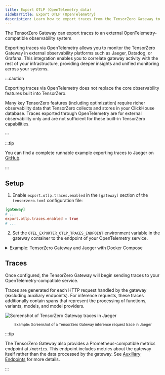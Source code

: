 ```yaml
---
title: Export OTLP (OpenTelemetry data)
sidebarTitle: Export OTLP (OpenTelemetry)
description: Learn how to export traces from the TensorZero Gateway to an external OpenTelemetry-compatible observability system.
---
```


The TensorZero Gateway can export traces to an external OpenTelemetry-compatible observability system.

Exporting traces via OpenTelemetry allows you to monitor the TensorZero Gateway in external observability platforms such as Jaeger, Datadog, or Grafana.
This integration enables you to correlate gateway activity with the rest of your infrastructure, providing deeper insights and unified monitoring across your systems.

:::caution

Exporting traces via OpenTelemetry does not replace the core observability features built into TensorZero.

Many key TensorZero features (including optimization) require richer observability data that TensorZero collects and stores in your ClickHouse database.
Traces exported through OpenTelemetry are for external observability only and are not sufficient for these built-in TensorZero capabilities.

:::

:::tip

You can find a complete runnable example exporting traces to Jaeger on [GitHub](https://github.com/tensorzero/tensorzero/tree/main/examples/guides/opentelemetry-otlp).

:::

## Setup

1. Enable `export.otlp.traces.enabled` in the `[gateway]` section of the `tensorzero.toml` configuration file:

```toml
[gateway]
# ...
export.otlp.traces.enabled = true
# ...
```

2. Set the `OTEL_EXPORTER_OTLP_TRACES_ENDPOINT` environment variable in the gateway container to the endpoint of your OpenTelemetry service.

<details>
<summary>Example: TensorZero Gateway and Jaeger with Docker Compose</summary>

For example, if you're deploying the TensorZero Gateway and Jaeger in Docker Compose, you can set the following environment variable:

```bash
services:
  gateway:
    image: tensorzero/gateway
    environment:
      OTEL_EXPORTER_OTLP_TRACES_ENDPOINT: http://jaeger:4317
    # ...

  jaeger:
    image: jaegertracing/jaeger
    ports:
      - "4317:4317"
    # ...
```

</details>

## Traces

Once configured, the TensorZero Gateway will begin sending traces to your OpenTelemetry-compatible service.

Traces are generated for each HTTP request handled by the gateway (excluding auxiliary endpoints).
For inference requests, these traces additionally contain spans that represent the processing of functions, variants, models, and model providers.

![Screenshot of TensorZero Gateway traces in Jaeger](./opentelemetry-otlp-jaeger.png)

<center>
  <small>
    Example: Screenshot of a TensorZero Gateway inference request trace in
    Jaeger
  </small>
</center>

:::tip

The TensorZero Gateway also provides a Prometheus-compatible metrics endpoint at `/metrics`.
This endpoint includes metrics about the gateway itself rather than the data processed by the gateway.
See [Auxiliary Endpoints](/docs/gateway/api-reference/auxiliary-endpoints/) for more details.

:::
